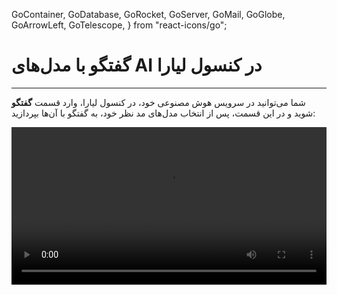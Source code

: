   GoContainer,
  GoDatabase,
  GoRocket,
  GoServer,
  GoMail,
  GoGlobe,
  GoArrowLeft,
  GoTelescope,
} from "react-icons/go";


<Layout>
<Head>
<title>مستندات گفتگو با مدل های هوش مصنوعی - لیارا</title>
<meta property="og:title" content="مستندات خدمات رایانش ابری لیارا" />
<meta property="og:description" content="مستندات مربوط به آشنایی با نحوه گفتگو با مدل‌های سرویس هوش مصنوعی لیارا در کنسول لیارا"  />
</Head>


# گفتگو با مدل‌های AI در کنسول لیارا
<hr className="mb-2" />

شما می‌توانید در سرویس هوش مصنوعی خود، در کنسول لیارا، وارد قسمت **گفتگو** شوید و در این قسمت، پس از انتخاب مدل‌های مد نظر خود، به گفتگو با آن‌ها بپردازید: 

<video
  src="https://media.liara.ir/ai/details/conversation-with-ai.mp4"
  controls="controls"
  className="block w-full"
  width="100%"
/>

</Layout>